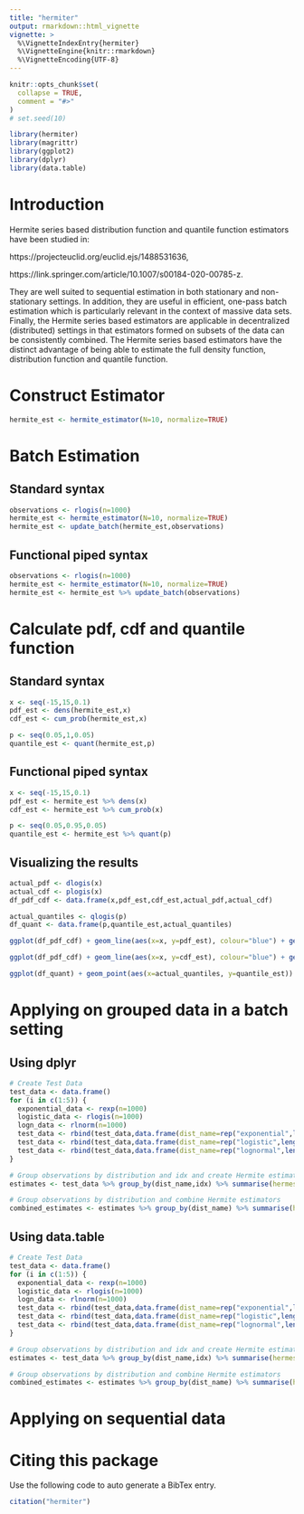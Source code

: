 ```yaml
---
title: "hermiter"
output: rmarkdown::html_vignette
vignette: >
  %\VignetteIndexEntry{hermiter}
  %\VignetteEngine{knitr::rmarkdown}
  %\VignetteEncoding{UTF-8}
---
```


```r
knitr::opts_chunk$set(
  collapse = TRUE,
  comment = "#>"
)
# set.seed(10)
```

```r
library(hermiter)
library(magrittr)
library(ggplot2)
library(dplyr)
library(data.table)
```

# Introduction

Hermite series based distribution function and quantile function estimators have been studied in:

https://projecteuclid.org/euclid.ejs/1488531636, 

https://link.springer.com/article/10.1007/s00184-020-00785-z.

They are well suited to sequential estimation in both stationary and non-stationary settings. In addition, they are useful in efficient, one-pass batch estimation which is particularly relevant in the context of massive data sets. Finally, the Hermite series based estimators are applicable in decentralized (distributed) settings in that estimators formed on subsets of the data can be consistently combined. The Hermite series based estimators have the distinct advantage of being able to estimate the full density function, distribution function and quantile function.


# Construct Estimator

```r
hermite_est <- hermite_estimator(N=10, normalize=TRUE)
```

# Batch Estimation

## Standard syntax

```r
observations <- rlogis(n=1000)
hermite_est <- hermite_estimator(N=10, normalize=TRUE)
hermite_est <- update_batch(hermite_est,observations)
```

## Functional piped syntax

```r
observations <- rlogis(n=1000)
hermite_est <- hermite_estimator(N=10, normalize=TRUE)
hermite_est <- hermite_est %>% update_batch(observations)
```

# Calculate pdf, cdf and quantile function

## Standard syntax

```r
x <- seq(-15,15,0.1)
pdf_est <- dens(hermite_est,x)
cdf_est <- cum_prob(hermite_est,x)

p <- seq(0.05,1,0.05)
quantile_est <- quant(hermite_est,p)
```

## Functional piped syntax

```r
x <- seq(-15,15,0.1)
pdf_est <- hermite_est %>% dens(x)
cdf_est <- hermite_est %>% cum_prob(x)

p <- seq(0.05,0.95,0.05)
quantile_est <- hermite_est %>% quant(p)
```

## Visualizing the results

```r
actual_pdf <- dlogis(x)
actual_cdf <- plogis(x)
df_pdf_cdf <- data.frame(x,pdf_est,cdf_est,actual_pdf,actual_cdf)

actual_quantiles <- qlogis(p)
df_quant <- data.frame(p,quantile_est,actual_quantiles)

ggplot(df_pdf_cdf) + geom_line(aes(x=x, y=pdf_est), colour="blue") + geom_line(aes(x=x,y=actual_pdf))

ggplot(df_pdf_cdf) + geom_line(aes(x=x, y=cdf_est), colour="blue") + geom_line(aes(x=x,y=actual_cdf))

ggplot(df_quant) + geom_point(aes(x=actual_quantiles, y=quantile_est)) + geom_abline(slope=1,intercept = 0)
```

# Applying on grouped data in a batch setting

## Using dplyr

```r
# Create Test Data
test_data <- data.frame()
for (i in c(1:5)) {
  exponential_data <- rexp(n=1000)
  logistic_data <- rlogis(n=1000)
  logn_data <- rlnorm(n=1000)
  test_data <- rbind(test_data,data.frame(dist_name=rep("exponential",length(exponential_data)),idx=i,observations=exponential_data))
  test_data <- rbind(test_data,data.frame(dist_name=rep("logistic",length(logistic_data)),idx=i,observations=logistic_data))
  test_data <- rbind(test_data,data.frame(dist_name=rep("lognormal",length(logn_data)),idx=i,observations=logn_data))
}

# Group observations by distribution and idx and create Hermite estimator
estimates <- test_data %>% group_by(dist_name,idx) %>% summarise(hermest = list(hermite_estimator(N=10,normalize = TRUE) %>% update_batch(observations)))

# Group observations by distribution and combine Hermite estimators
combined_estimates <- estimates %>% group_by(dist_name) %>% summarise(herm_comb = list(combine_hermite(hermest)))
```

## Using data.table

```r
# Create Test Data
test_data <- data.frame()
for (i in c(1:5)) {
  exponential_data <- rexp(n=1000)
  logistic_data <- rlogis(n=1000)
  logn_data <- rlnorm(n=1000)
  test_data <- rbind(test_data,data.frame(dist_name=rep("exponential",length(exponential_data)),idx=i,observations=exponential_data))
  test_data <- rbind(test_data,data.frame(dist_name=rep("logistic",length(logistic_data)),idx=i,observations=logistic_data))
  test_data <- rbind(test_data,data.frame(dist_name=rep("lognormal",length(logn_data)),idx=i,observations=logn_data))
}

# Group observations by distribution and idx and create Hermite estimator
estimates <- test_data %>% group_by(dist_name,idx) %>% summarise(hermest = list(hermite_estimator(N=10,normalize = TRUE) %>% update_batch(observations)))

# Group observations by distribution and combine Hermite estimators
combined_estimates <- estimates %>% group_by(dist_name) %>% summarise(herm_comb = list(combine_hermite(hermest)))
```

# Applying on sequential data


# Citing this package

Use the following code to auto generate a BibTex entry.

```r
citation("hermiter")
```

